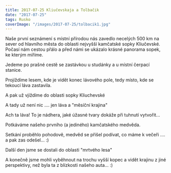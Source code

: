 ```yaml
---
title: 2017-07-25 Kliučevskaja a Tolbačik
date: "2017-07-25"
tags: Rusko
coverImage: "/images/2017-07-25/tolbacik1.jpg"
---
```



Naše první seznámení s místní přírodou nás zavedlo necelých 500 km na sever od hlavního města do oblasti nejvyšší kamčatské sopky Kliučevské. Počasí nám cestou přálo a před námi se ukázalo krásné panorama sopek, ke kterým míříme.

<CustomImage
  src="/images/2017-07-25/tolbacik1.jpg"
  alt="Kliučevskaja a Tolbačik"
  size="horizontalLarge"
/>

<CustomImage
  src="/images/2017-07-25/tolbacik2.jpg"
  alt="Kliučevskaja a Tolbačik"
  size="horizontalLarge"
/>

Jedeme po prašné cestě se zastávkou u studánky a u místní čerpací stanice.

<CustomImage
  src="/images/2017-07-25/tolbacik3.jpg"
  alt="Kliučevskaja a Tolbačik"
  size="horizontalLarge"
/>

<div className="flex justify-between">
  <div className="mr-2">
    <CustomImage
      src="/images/2017-07-25/tolbacik24.jpg"
      alt="Kliučevskaja a Tolbačik"
      size="horizontalSmall"
    />
  </div>
  <div>
    <CustomImage
      src="/images/2017-07-25/tolbacik25.jpg"
      alt="Kliučevskaja a Tolbačik"
      size="horizontalSmall"
    />
  </div>
</div>

Projíždíme lesem, kde je vidět konec lávového pole, tedy místo, kde se tekoucí láva zastavila.

<CustomImage
  src="/images/2017-07-25/tolbacik21.jpg"
  alt="Kliučevskaja a Tolbačik"
  size="horizontalLarge"
/>

<CustomImage
  src="/images/2017-07-25/tolbacik4.jpg"
  alt="Kliučevskaja a Tolbačik"
  size="horizontalLarge"
/>

A pak už vjíždíme do oblasti sopky Kliuchevské

<div className="flex justify-between">
  <div className="mr-2">
    <CustomImage
      src="/images/2017-07-25/tolbacik5.jpg"
      alt="Kliučevskaja a Tolbačik"
      size="horizontalSmall"
    />
  </div>
  <div>
    <CustomImage
      src="/images/2017-07-25/tolbacik6.jpg"
      alt="Kliučevskaja a Tolbačik"
      size="horizontalSmall"
    />
  </div>
</div>

A tady už není nic .... jen láva a "měsíční krajina"

<CustomImage
  src="/images/2017-07-25/tolbacik8.jpg"
  alt="Kliučevskaja a Tolbačik"
  size="horizontalLarge"
/>

<div className="flex justify-between">
  <div className="mr-2">
    <CustomImage
      src="/images/2017-07-25/tolbacik9.jpg"
      alt="Kliučevskaja a Tolbačik"
      size="horizontalSmall"
    />
  </div>
  <div>
    <CustomImage
      src="/images/2017-07-25/tolbacik10.jpg"
      alt="Kliučevskaja a Tolbačik"
      size="horizontalSmall"
    />
  </div>
</div>

Ach ta láva! To je nádhera, jaké úžasné tvary dokáže při tuhnutí vytvořit...

<div className="flex justify-between">
  <div className="mr-2">
    <CustomImage
      src="/images/2017-07-25/tolbacik11.jpg"
      alt="Kliučevskaja a Tolbačik"
      size="horizontalSmall"
    />
  </div>
  <div>
    <CustomImage
      src="/images/2017-07-25/tolbacik12.jpg"
      alt="Kliučevskaja a Tolbačik"
      size="horizontalSmall"
    />
  </div>
</div>

<CustomImage
  src="/images/2017-07-25/tolbacik15.jpg"
  alt="Kliučevskaja a Tolbačik"
  size="horizontalLarge"
/>

<div className="flex justify-between">
  <div className="mr-2">
    <CustomImage
      src="/images/2017-07-25/tolbacik13.jpg"
      alt="Kliučevskaja a Tolbačik"
      size="horizontalSmall"
    />
  </div>
  <div>
    <CustomImage
      src="/images/2017-07-25/tolbacik16.jpg"
      alt="Kliučevskaja a Tolbačik"
      size="horizontalSmall"
    />
  </div>
</div>

<CustomImage
  src="/images/2017-07-25/tolbacik14.jpg"
  alt="Kliučevskaja a Tolbačik"
  size="horizontalLarge"
/>

Potkáváme našeho prvního (a jediného) kamčatského medvěda.

Setkání proběhlo pohodově, medvěd se přišel podívat, co máme k večeři .... a pak zas odešel... :)

<CustomImage
  src="/images/2017-07-25/tolbacik7.jpg"
  alt="Kliučevskaja a Tolbačik"
  size="horizontalLarge"
/>

Další den jsme se dostali do oblasti "mrtvého lesa"

<div className="flex justify-between">
  <div className="mr-2">
    <CustomImage
      src="/images/2017-07-25/tolbacik17.jpg"
      alt="Kliučevskaja a Tolbačik"
      size="horizontalSmall"
    />
  </div>
  <div>
    <CustomImage
      src="/images/2017-07-25/tolbacik18.jpg"
      alt="Kliučevskaja a Tolbačik"
      size="horizontalSmall"
    />
  </div>
</div>

<CustomImage
  src="/images/2017-07-25/tolbacik18.jpg"
  alt="Kliučevskaja a Tolbačik"
  size="horizontalLarge"
/>

<div className="flex justify-between">
  <div className="mr-2">
    <CustomImage
      src="/images/2017-07-25/tolbacik27.jpg"
      alt="Kliučevskaja a Tolbačik"
      size="horizontalSmall"
    />
  </div>
  <div>
    <CustomImage
      src="/images/2017-07-25/tolbacik28.jpg"
      alt="Kliučevskaja a Tolbačik"
      size="horizontalSmall"
    />
  </div>
</div>

<div className="flex justify-between">
  <div className="mr-2">
    <CustomImage
      src="/images/2017-07-25/tolbacik19.jpg"
      alt="Kliučevskaja a Tolbačik"
      size="horizontalSmall"
    />
  </div>
  <div>
    <CustomImage
      src="/images/2017-07-25/tolbacik20.jpg"
      alt="Kliučevskaja a Tolbačik"
      size="horizontalSmall"
    />
  </div>
</div>

A konečně jsme mohli vyběhnout na trochu vyšší kopec a vidět krajinu z jiné perspektivy, než byla ta z blízkosti našeho auta... :)

<div className="flex justify-between">
  <div className="mr-2">
    <CustomImage
      src="/images/2017-07-25/tolbacik22.jpg"
      alt="Kliučevskaja a Tolbačik"
      size="horizontalSmall"
    />
  </div>
  <div>
    <CustomImage
      src="/images/2017-07-25/tolbacik23.jpg"
      alt="Kliučevskaja a Tolbačik"
      size="horizontalSmall"
    />
  </div>
</div>

<CustomImage
  src="/images/2017-07-25/tolbacik26.jpg"
  alt="Kliučevskaja a Tolbačik"
  size="horizontalLarge"
/>
